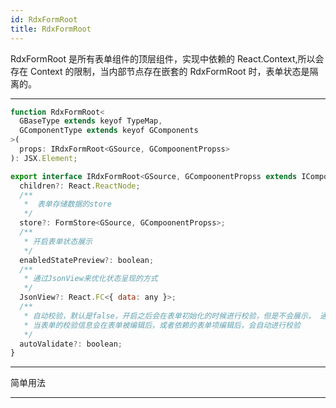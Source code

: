 ```yaml
---
id: RdxFormRoot
title: RdxFormRoot
---
```


RdxFormRoot 是所有表单组件的顶层组件，实现中依赖的 React.Context,所以会存在 Context 的限制，当内部节点存在嵌套的 RdxFormRoot 时，表单状态是隔离的。

---

```jsx
function RdxFormRoot<
  GBaseType extends keyof TypeMap,
  GComponentType extends keyof GComponents
>(
  props: IRdxFormRoot<GSource, GCompoonentPropss>
): JSX.Element;

export interface IRdxFormRoot<GSource, GCompoonentPropss extends IComponents > {
  children?: React.ReactNode;
  /**
   *  表单存储数据的store
   */
  store?: FormStore<GSource, GCompoonentPropss>;
  /**
   * 开启表单状态展示
   */
  enabledStatePreview?: boolean;
  /**
   * 通过JsonView来优化状态呈现的方式
   */
  JsonView?: React.FC<{ data: any }>;
  /**
   * 自动校验，默认是false，开启之后会在表单初始化的时候进行校验，但是不会展示， 通过这种方式不获取表单校验的依赖项。
   * 当表单的校验信息会在表单被编辑后，或者依赖的表单项编辑后，会自动进行校验
   */
  autoValidate?: boolean;
}
```

---

简单用法


<ExampleCustomizer code={AtomSource} example={Atom} />

---

